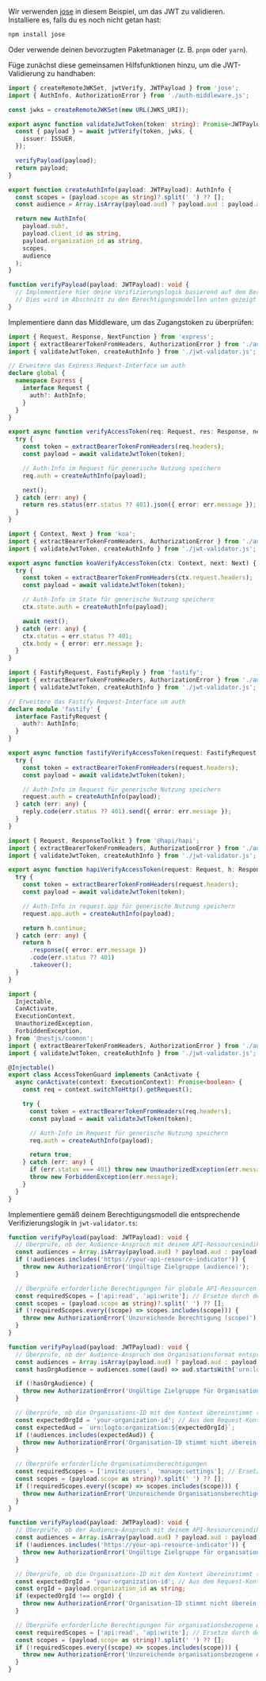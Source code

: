 
Wir verwenden [jose](https://github.com/panva/jose) in diesem Beispiel, um das JWT zu validieren. Installiere es, falls du es noch nicht getan hast:

```bash
npm install jose
```

Oder verwende deinen bevorzugten Paketmanager (z. B. `pnpm` oder `yarn`).

Füge zunächst diese gemeinsamen Hilfsfunktionen hinzu, um die JWT-Validierung zu handhaben:

```ts title="jwt-validator.ts"
import { createRemoteJWKSet, jwtVerify, JWTPayload } from 'jose';
import { AuthInfo, AuthorizationError } from './auth-middleware.js';

const jwks = createRemoteJWKSet(new URL(JWKS_URI));

export async function validateJwtToken(token: string): Promise<JWTPayload> {
  const { payload } = await jwtVerify(token, jwks, {
    issuer: ISSUER,
  });

  verifyPayload(payload);
  return payload;
}

export function createAuthInfo(payload: JWTPayload): AuthInfo {
  const scopes = (payload.scope as string)?.split(' ') ?? [];
  const audience = Array.isArray(payload.aud) ? payload.aud : payload.aud ? [payload.aud] : [];

  return new AuthInfo(
    payload.sub!,
    payload.client_id as string,
    payload.organization_id as string,
    scopes,
    audience
  );
}

function verifyPayload(payload: JWTPayload): void {
  // Implementiere hier deine Verifizierungslogik basierend auf dem Berechtigungsmodell
  // Dies wird im Abschnitt zu den Berechtigungsmodellen unten gezeigt
}
```

Implementiere dann das Middleware, um das Zugangstoken zu überprüfen:

<Tabs groupId="api-framework">
  <TabItem value="express" label="Express.js">

```ts title="auth-middleware.ts"
import { Request, Response, NextFunction } from 'express';
import { extractBearerTokenFromHeaders, AuthorizationError } from './auth-middleware.js';
import { validateJwtToken, createAuthInfo } from './jwt-validator.js';

// Erweitere das Express Request-Interface um auth
declare global {
  namespace Express {
    interface Request {
      auth?: AuthInfo;
    }
  }
}

export async function verifyAccessToken(req: Request, res: Response, next: NextFunction) {
  try {
    const token = extractBearerTokenFromHeaders(req.headers);
    const payload = await validateJwtToken(token);

    // Auth-Info im Request für generische Nutzung speichern
    req.auth = createAuthInfo(payload);

    next();
  } catch (err: any) {
    return res.status(err.status ?? 401).json({ error: err.message });
  }
}
```

  </TabItem>
  <TabItem value="koa" label="Koa.js">

```ts title="auth-middleware.ts"
import { Context, Next } from 'koa';
import { extractBearerTokenFromHeaders, AuthorizationError } from './auth-middleware.js';
import { validateJwtToken, createAuthInfo } from './jwt-validator.js';

export async function koaVerifyAccessToken(ctx: Context, next: Next) {
  try {
    const token = extractBearerTokenFromHeaders(ctx.request.headers);
    const payload = await validateJwtToken(token);

    // Auth-Info im State für generische Nutzung speichern
    ctx.state.auth = createAuthInfo(payload);

    await next();
  } catch (err: any) {
    ctx.status = err.status ?? 401;
    ctx.body = { error: err.message };
  }
}
```

  </TabItem>
  <TabItem value="fastify" label="Fastify">

```ts title="auth-middleware.ts"
import { FastifyRequest, FastifyReply } from 'fastify';
import { extractBearerTokenFromHeaders, AuthorizationError } from './auth-middleware.js';
import { validateJwtToken, createAuthInfo } from './jwt-validator.js';

// Erweitere das Fastify Request-Interface um auth
declare module 'fastify' {
  interface FastifyRequest {
    auth?: AuthInfo;
  }
}

export async function fastifyVerifyAccessToken(request: FastifyRequest, reply: FastifyReply) {
  try {
    const token = extractBearerTokenFromHeaders(request.headers);
    const payload = await validateJwtToken(token);

    // Auth-Info im Request für generische Nutzung speichern
    request.auth = createAuthInfo(payload);
  } catch (err: any) {
    reply.code(err.status ?? 401).send({ error: err.message });
  }
}
```

  </TabItem>
  <TabItem value="hapi" label="Hapi.js">

```ts title="auth-middleware.ts"
import { Request, ResponseToolkit } from '@hapi/hapi';
import { extractBearerTokenFromHeaders, AuthorizationError } from './auth-middleware.js';
import { validateJwtToken, createAuthInfo } from './jwt-validator.js';

export async function hapiVerifyAccessToken(request: Request, h: ResponseToolkit) {
  try {
    const token = extractBearerTokenFromHeaders(request.headers);
    const payload = await validateJwtToken(token);

    // Auth-Info in request.app für generische Nutzung speichern
    request.app.auth = createAuthInfo(payload);

    return h.continue;
  } catch (err: any) {
    return h
      .response({ error: err.message })
      .code(err.status ?? 401)
      .takeover();
  }
}
```

  </TabItem>
  <TabItem value="nestjs" label="NestJS">

```ts title="access-token.guard.ts"
import {
  Injectable,
  CanActivate,
  ExecutionContext,
  UnauthorizedException,
  ForbiddenException,
} from '@nestjs/common';
import { extractBearerTokenFromHeaders, AuthorizationError } from './auth-middleware.js';
import { validateJwtToken, createAuthInfo } from './jwt-validator.js';

@Injectable()
export class AccessTokenGuard implements CanActivate {
  async canActivate(context: ExecutionContext): Promise<boolean> {
    const req = context.switchToHttp().getRequest();

    try {
      const token = extractBearerTokenFromHeaders(req.headers);
      const payload = await validateJwtToken(token);

      // Auth-Info im Request für generische Nutzung speichern
      req.auth = createAuthInfo(payload);

      return true;
    } catch (err: any) {
      if (err.status === 401) throw new UnauthorizedException(err.message);
      throw new ForbiddenException(err.message);
    }
  }
}
```

  </TabItem>
</Tabs>

Implementiere gemäß deinem Berechtigungsmodell die entsprechende Verifizierungslogik in `jwt-validator.ts`:

<Tabs groupId="permission-models">
<TabItem value="global-api-resources" label="Globale API-Ressourcen">

```ts title="jwt-validator.ts"
function verifyPayload(payload: JWTPayload): void {
  // Überprüfe, ob der Audience-Anspruch mit deinem API-Ressourcenindikator übereinstimmt
  const audiences = Array.isArray(payload.aud) ? payload.aud : payload.aud ? [payload.aud] : [];
  if (!audiences.includes('https://your-api-resource-indicator')) {
    throw new AuthorizationError('Ungültige Zielgruppe (audience)');
  }

  // Überprüfe erforderliche Berechtigungen für globale API-Ressourcen
  const requiredScopes = ['api:read', 'api:write']; // Ersetze durch deine tatsächlich erforderlichen Berechtigungen
  const scopes = (payload.scope as string)?.split(' ') ?? [];
  if (!requiredScopes.every((scope) => scopes.includes(scope))) {
    throw new AuthorizationError('Unzureichende Berechtigung (scope)');
  }
}
```

</TabItem>
<TabItem value="organization-permissions" label="Organisations-(Nicht-API)-Berechtigungen">

```ts title="jwt-validator.ts"
function verifyPayload(payload: JWTPayload): void {
  // Überprüfe, ob der Audience-Anspruch dem Organisationsformat entspricht
  const audiences = Array.isArray(payload.aud) ? payload.aud : payload.aud ? [payload.aud] : [];
  const hasOrgAudience = audiences.some((aud) => aud.startsWith('urn:logto:organization:'));

  if (!hasOrgAudience) {
    throw new AuthorizationError('Ungültige Zielgruppe für Organisationsberechtigungen');
  }

  // Überprüfe, ob die Organisations-ID mit dem Kontext übereinstimmt (möglicherweise musst du dies aus dem Request-Kontext extrahieren)
  const expectedOrgId = 'your-organization-id'; // Aus dem Request-Kontext extrahieren
  const expectedAud = `urn:logto:organization:${expectedOrgId}`;
  if (!audiences.includes(expectedAud)) {
    throw new AuthorizationError('Organisation-ID stimmt nicht überein');
  }

  // Überprüfe erforderliche Organisationsberechtigungen
  const requiredScopes = ['invite:users', 'manage:settings']; // Ersetze durch deine tatsächlich erforderlichen Berechtigungen
  const scopes = (payload.scope as string)?.split(' ') ?? [];
  if (!requiredScopes.every((scope) => scopes.includes(scope))) {
    throw new AuthorizationError('Unzureichende Organisationsberechtigung (scope)');
  }
}
```

</TabItem>
<TabItem value="organization-level-api-resources" label="Organisationsbezogene API-Ressourcen">

```ts title="jwt-validator.ts"
function verifyPayload(payload: JWTPayload): void {
  // Überprüfe, ob der Audience-Anspruch mit deinem API-Ressourcenindikator übereinstimmt
  const audiences = Array.isArray(payload.aud) ? payload.aud : payload.aud ? [payload.aud] : [];
  if (!audiences.includes('https://your-api-resource-indicator')) {
    throw new AuthorizationError('Ungültige Zielgruppe für organisationsbezogene API-Ressourcen');
  }

  // Überprüfe, ob die Organisations-ID mit dem Kontext übereinstimmt (möglicherweise musst du dies aus dem Request-Kontext extrahieren)
  const expectedOrgId = 'your-organization-id'; // Aus dem Request-Kontext extrahieren
  const orgId = payload.organization_id as string;
  if (expectedOrgId !== orgId) {
    throw new AuthorizationError('Organisation-ID stimmt nicht überein');
  }

  // Überprüfe erforderliche Berechtigungen für organisationsbezogene API-Ressourcen
  const requiredScopes = ['api:read', 'api:write']; // Ersetze durch deine tatsächlich erforderlichen Berechtigungen
  const scopes = (payload.scope as string)?.split(' ') ?? [];
  if (!requiredScopes.every((scope) => scopes.includes(scope))) {
    throw new AuthorizationError('Unzureichende organisationsbezogene API-Berechtigungen (scope)');
  }
}
```

</TabItem>
</Tabs>
